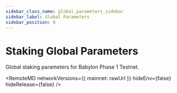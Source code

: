 ```yaml
---
sidebar_class_name: global_parameters_sidebar
sidebar_label: Global Parameters
sidebar_position: 0
---
```


# Staking Global Parameters

Global staking parameters for Babylon Phase 1 Testnet.



<RemoteMD
  networkVersions={{
    mainnet: rawUrl
  }}
  hideEnv={false}
  hideRelease={false}
/>
